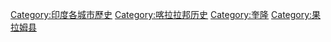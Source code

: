 [[Category:印度各城市歷史|Category:印度各城市歷史]]
[[Category:喀拉拉邦历史|Category:喀拉拉邦历史]]
[[Category:奎隆|Category:奎隆]]
[[Category:果拉姆县|Category:果拉姆县]]